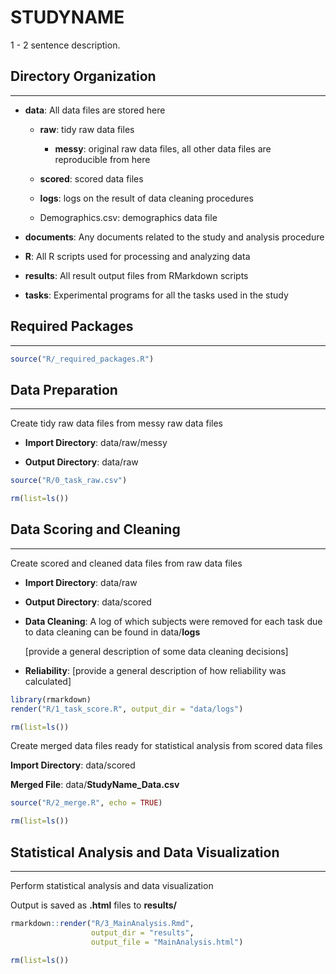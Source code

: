 # STUDYNAME

1 - 2 sentence description.

## Directory Organization

------------------------------------------------------------------------

-   **data**: All data files are stored here

    -   **raw**: tidy raw data files

        -   **messy**: original raw data files, all other data files are reproducible from here

    -   **scored**: scored data files

    -   **logs**: logs on the result of data cleaning procedures

    -   Demographics.csv: demographics data file

-   **documents**: Any documents related to the study and analysis procedure

-   **R**: All R scripts used for processing and analyzing data

-   **results**: All result output files from RMarkdown scripts

-   **tasks**: Experimental programs for all the tasks used in the study

## Required Packages

------------------------------------------------------------------------

```r
source("R/_required_packages.R")
```

## Data Preparation

------------------------------------------------------------------------

Create tidy raw data files from messy raw data files

-   **Import Directory**: data/raw/messy

-   **Output Directory**: data/raw

```r
source("R/0_task_raw.csv")

rm(list=ls())
```

## Data Scoring and Cleaning

------------------------------------------------------------------------

Create scored and cleaned data files from raw data files

-   **Import Directory**: data/raw

-   **Output Directory**: data/scored

-   **Data Cleaning**: A log of which subjects were removed for each task due to data cleaning can be found in data/**logs**

    [provide a general description of some data cleaning decisions]

-   **Reliability**: [provide a general description of how reliability was calculated]

```r
library(rmarkdown)
render("R/1_task_score.R", output_dir = "data/logs")

rm(list=ls())
```

Create merged data files ready for statistical analysis from scored data files

**Import Directory**: data/scored

**Merged File**: data/**StudyName_Data.csv**

```r
source("R/2_merge.R", echo = TRUE)

rm(list=ls())
```

## Statistical Analysis and Data Visualization

------------------------------------------------------------------------

Perform statistical analysis and data visualization

Output is saved as **.html** files to **results/**

```r
rmarkdown::render("R/3_MainAnalysis.Rmd",
                  output_dir = "results", 
                  output_file = "MainAnalysis.html")

rm(list=ls())
```
